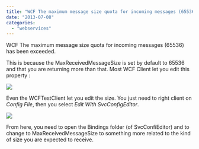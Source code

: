 ```yaml
---
title: "WCF The maximum message size quota for incoming messages (65536) has been exceeded."
date: "2013-07-08"
categories: 
  - "webservices"
---
```


WCF The maximum message size quota for incoming messages (65536) has been exceeded.

This is because the MaxReceivedMessageSize is set by default to 65536 and that you are returning more than that. Most WCF Client let you edit this property :

![](images/wshttpBinding-400x336.png)

Even the WCFTestClient let you edit the size. You just need to right client on _Config File_, then you select _Edit With SvcConfigEditor_.

![](images/editConfigFile.png)

From here, you need to open the Bindings folder (of SvcConfiEditor) and to change to MaxReceivedMessageSize to something more related to the kind of size you are expected to receive.
